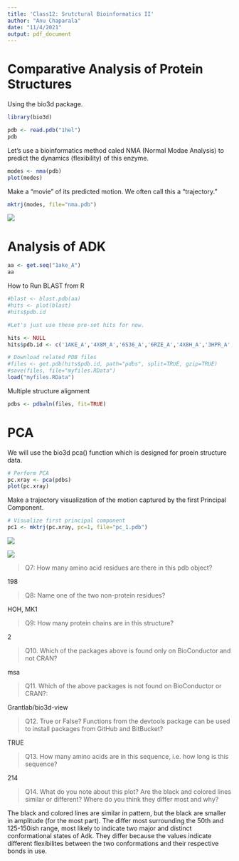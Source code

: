 ```yaml
---
title: 'Class12: Srutctural Bioinformatics II'
author: "Anu Chaparala"
date: "11/4/2021"
output: pdf_document
---
```


# Comparative Analysis of Protein Structures


Using the bio3d package.

```r
library(bio3d)

pdb <- read.pdb("1hel")
pdb

```


Let's use a bioinformatics method caled NMA (Normal Modae Analysis) to predict the dynamics (flexibility) of this enzyme.

```r
modes <- nma(pdb)
plot(modes)

```

Make a "movie" of its predicted motion. We often call this a "trajectory." 

```r
mktrj(modes, file="nma.pdb")
```

![](vmdscene.png)


# Analysis of ADK

```r
aa <- get.seq("1ake_A")
aa
```

How to Run BLAST from R
```r
#blast <- blast.pdb(aa)
#hits <- plot(blast)
#hits$pdb.id

#Let's just use these pre-set hits for now.

hits <- NULL
hits$pdb.id <- c('1AKE_A','4X8M_A','6S36_A','6RZE_A','4X8H_A','3HPR_A','1E4V_A','5EJE_A','1E4Y_A','3X2S_A','6HAP_A','6HAM_A','4K46_A','4NP6_A','3GMT_A','4PZL_A')

```


```r
# Download related PDB files
#files <- get.pdb(hits$pdb.id, path="pdbs", split=TRUE, gzip=TRUE)
#save(files, file="myfiles.RData")
load("myfiles.RData")
```

Multiple structure alignment
```r
pdbs <- pdbaln(files, fit=TRUE)
```

# PCA
We will use the bio3d pca() function which is designed for proein structure data.
```r
# Perform PCA
pc.xray <- pca(pdbs)
plot(pc.xray)
```

Make a trajectory visualization of the motion captured by the first Principal Component. 
```r
# Visualize first principal component
pc1 <- mktrj(pc.xray, pc=1, file="pc_1.pdb")
```

![](vmdscene2.png)

![](vmscene3.png)


>Q7: How many amino acid residues are there in this pdb object? 

198

>Q8: Name one of the two non-protein residues? 

HOH, MK1

>Q9: How many protein chains are in this structure?

2

>Q10. Which of the packages above is found only on BioConductor and not CRAN? 

msa

>Q11. Which of the above packages is not found on BioConductor or CRAN?: 

Grantlab/bio3d-view

>Q12. True or False? Functions from the devtools package can be used to install packages from GitHub and BitBucket? 

TRUE

>Q13. How many amino acids are in this sequence, i.e. how long is this sequence?

214

>Q14. What do you note about this plot? Are the black and colored lines similar or different? Where do you think they differ most and why?

The black and colored lines are similar in pattern, but the black are smaller in amplitude (for the most part). The differ most surrounding the 50th and 125-150ish range, most likely to indicate two major and distinct conformational states of Adk. They differ because the values indicate different flexibilites between the two conformations and their respective bonds in use. 








